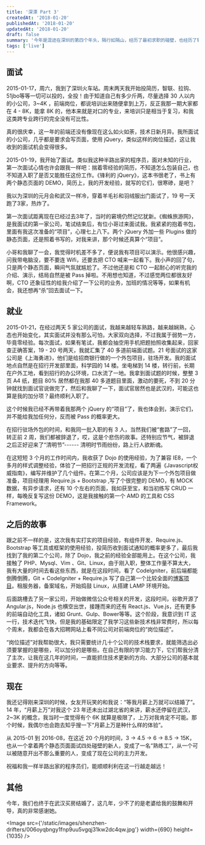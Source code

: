 ```yaml
---
title: '深漂 Part 3'
createdAt: '2018-01-20'
publishedAt: '2018-01-20'
updatedAt: '2018-01-20'
draft: false
summary: '今年是混迹在深圳的第四个年头，隔行如隔山，经历了最初求职的碰壁，也经历了转正前辞退的套路，逐渐从一个只认识 HTML 标签的前端程序员，转变成了能独立撑起整个项目业务的全干工程师... ...（说“全栈”都是骗人的，“全干”才是真实写照）'
tags: ['live']
---
```


## 面试

2015-01-17，周六，我到了深圳火车站。周末两天我开始投简历，智联、拉钩、51jbo等等一切可以投的，全投！由于知道自己有多少斤两，尽量选择 30 人以内的小公司，3~4K ，前端岗位，都说培训出来随便拿到上万，反正我那一期大家都在 4 - 8K，能拿 8K 的，他本来就是对口的专业，来培训只是相当于复习，和我这类跨专业跨行的完全没有可比性。

真的很庆幸，这一年的前端还没有像现在这么如火如荼，技术日新月异。我所面试的小公司，几乎都是要求会写页面，使用 jQuery，类似这样的岗位描述，这让我收到的面试机会变得很多。

2015-01-19，我开始了面试。类似我这种半路出家的程序员，面对未知的行业，第一次面试心情也许会跟我一样吧：揣着零经验的简历，不知道怎么包装自己，也不知道入职了是否又能胜任这份工作。《锋利的 jQuery》，这本书很老了，书上有两个静态页面的 DEMO，简历上，我的开发经验，就写的它们，很寒碜，是吧？

我以为深圳的元月会和武汉一样冷，穿着羊毛衫和羽绒服出门面试了，19 号一天跑了3家，热炸了。

第一次面试距离现在已经过去3年了，当时的窘境仍然记忆犹新。《蜘蛛旅游网》，是我面试的第一家公司，笔试结束后，有位小哥过来面试我。我紧紧的抱着书包，里面有我这次准备的“项目”，心理七上八下。两个 jQuery 外加一些 Plugins 做的静态页面，还是照着书写的，对我来讲，那个时候还真算个“项目”。

小哥和我聊了一会，我觉得时机差不多了，便说我有项目可以演示。他很感兴趣，问我带电脑没，要不要连 Wifi，还要去把 CTO 喊来一起看下。我小声的回了句，只是两个静态页面，瞬间气氛就尴尬了。不过他还是和 CTO 一起耐心的听完我的介绍、演示，结局自然是被 Pass 掉啦。不用想也知道，不过感觉两位都很友好啊，CTO 还象征性的给我介绍了一下公司的业务，加班的情况等等，如果有机会，我还想再“杀”回去面试一下。

## 就业

2015-01-21，在经过两天 5 家公司的面试，我越来越轻车熟路，越来越娴熟，心态也开始变化，其实面试并没有那么可怕，大家双向选择，不过我属于弱势一方，毕竟零经验。每次面试，如果有笔试，我都会抽空用手机把题拍照收集起来，回家查正确答案，19 - 20 号两天，我就汇集了 40 多道前端面试题。21 号面试的这家公司是《上海勇进》，他们是给招商银行做的一个外包项目，驻场开发。我的面试地点自然是在招行开发部里面，科学园的 14 楼。坐电梯到 14 楼，转行前，长期在户外工地，看到招行的办公环境，口水流了一地。我拿到面试题的时候，整整 3 页 A4 纸，题目 80% 居然都在我那 40 多道题目里面，激动的要死，不到 20 分钟就找到面试官说做完了，然后和我聊了一下，面试官居然也是武汉的，可能这也算是我的加分项？最终顺利入职了。

这个时候我已经不再带着我那两个 jQuery 的“项目”了，我也体会到，演示它们，并不能给我加任何分，反而被 Pass 的概率更大。

在招行驻场外包的时间，和我同一批入职的有 3 人，当然我们被“套路”了一回，转正前 2 周，我们都被辞退了，哎，这是个悲伤的故事。还特别应节气，被辞退之后正好迎来了“清明节”------ 清明时节雨纷纷，路上行人欲断魂。

在这短短 3 个月的工作时间内，我收获了 Dojo 的使用经验，为了兼容 IE8，一个多月的样式调整经验，体验了一把招行正规的开发流程，看了两遍《Javascript权威指南》，编写并维护了几个组件。在第二个月，公司应该是为下一个外包项目做准备，项目经理用 Require.js + Bootstrap ,写了个很完整的 DEMO，有 MOCK 数据，有异步请求，还有 10 个左右的页面，我如获至宝，和当初练写 CRUD 一样，每晚反复写这份 DEMO，这是我接触的第一个 AMD 的工具和 CSS Framework。

## 之后的故事

跟之前不一样的是，这次我有实打实的项目经验，有组件开发、Require.js、Bootstrap 等工具或框架的使用经验，投简历收到面试通知的概率更多了，最后我找到了我的第二个公司，除了 Dojo，我之前的经验全部能用上。在这个公司，我接触了 PHP、Mysql、Vim 、Git、Linux，由于刚入职，整体工作量不算太大，我有大量的时间去看这些东西，就是在这段时间，看了 CodeIgniter，前后端都能倒腾倒腾，Git + CodeIgniter + Require.js 写了自己第一个比较全面的[博客项目](https://gitee.com/nir_passion/lovechun)。租服务器，备案域名，开始捣鼓 Linux，从搭建 LAMP 环境开始。

后面跳槽去了另一家公司，开始做微信公众号相关的开发，这段时间，谷歌开源了 Angular.js，Node.js 也横空出世，接踵而来的还有 React.js、Vue.js，还有更多的前端自动化工具，诸如 Grunt、Gulp、Bower等等。这个阶段，我意识到 IT 这一行，技术迭代飞快，但是我的基础限定了我学习这些新技术栈非常费时，所以每个周末，我都会在各大招聘网站上看不同公司对前端岗位的“岗位描述”。

“岗位描述”对我帮助很大，我只需要统计几十个公司的技术栈要求，就能筛选出必须要掌握的是哪些，可以加分的是哪些。在自己有限的学习能力下，它们帮我分清了主次，让我在这几年的时间，一直能抓住技术更新的方向、大部分公司的基本就业要求、提升的方向等等。

## 现在

我还记得刚来深圳的时候，女友开玩笑的和我说：“等我月薪上万就可以结婚了”。14 年，“月薪上万”对我这个 23 年还未出过湖北省的来讲，薪水还停留在武汉，2~3K 的概念，我当时一度觉得有个 6K 就算是极限了，上万对我肯定不可能。那个时候，我偶尔也会跑去知乎搜一下“月薪上万是种什么样的体验”。

从 2015-01 到 2016-08，在这近 20 个月的时间，3 -> 4.5 -> 6 -> 8.5 -> 15K，也从一个拿着两个静态页面面试四处碰壁的新人，变成了一名“熟练工”，从一个可以被随意开出不那么重要的人，变成了现在公司的主力开发。

祝福和我一样半路出家的程序员们，能顺顺利利在这一行越走越远！

## 其他

今年，我们也终于在武汉买房结婚了，这几年，少不了的是老婆给我的鼓舞和开导，真的非常感谢她。

<Image src={'/static/images/shenzhen-drifters/006oyqbngy1fnp9uu5vgqj31kw2dc4qw.jpg'} width={690} height={1035} />
